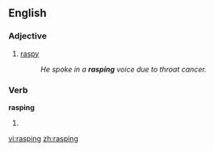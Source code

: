 ==English==

===Adjective===
{{en-adj}}

#[[raspy]]
#:''He spoke in a '''rasping''' voice due to throat cancer.''

===Verb===
'''rasping'''

#{{present participle of|[[rasp]]}}

[[vi:rasping]]
[[zh:rasping]]